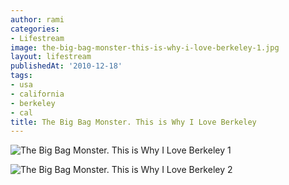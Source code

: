 ```yaml
---
author: rami
categories:
- Lifestream
image: the-big-bag-monster-this-is-why-i-love-berkeley-1.jpg
layout: lifestream
publishedAt: '2010-12-18'
tags:
- usa
- california
- berkeley
- cal
title: The Big Bag Monster. This is Why I Love Berkeley
---
```


![The Big Bag Monster. This is Why I Love Berkeley 1](/assets/images/content/lifestream/the-big-bag-monster-this-is-why-i-love-berkeley-1.jpg)

![The Big Bag Monster. This is Why I Love Berkeley 2](/assets/images/content/lifestream/the-big-bag-monster-this-is-why-i-love-berkeley-2.jpg)
